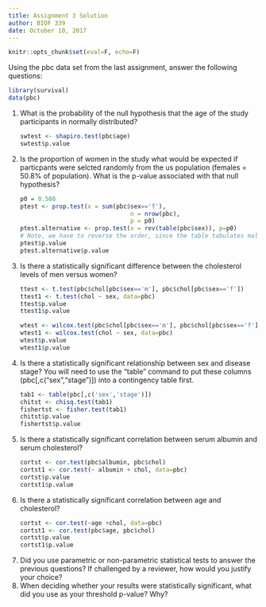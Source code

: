 ```yaml
---
title: Assignment 3 Solution
author: BIOF 339
date: October 10, 2017
---
```


```r
knitr::opts_chunk$set(eval=F, echo=F)
```

<body>
<p>Using the pbc data set from the last assignment, answer the following questions:</p>
```r
library(survival)
data(pbc)
```

<OL>
<LI>What is the probability of the null hypothesis that the age of the study participants in normally distributed?
```r
swtest <- shapiro.test(pbc$age)
swtest$p.value
```

<LI>Is the proportion of women in the study what would be expected if particpants were selcted randomly from the us population (females = 50.8% of population).  What is the p-value associated with that null hypothesis?
```r
p0 = 0.508
ptest <- prop.test(x = sum(pbc$sex=='f'),
                               n = nrow(pbc),
                               p = p0)
ptest.alternative <- prop.test(x = rev(table(pbc$sex)), p=p0)
# Note, we have to reverse the order, since the table tabulates males first, but we need females first
ptest$p.value
ptest.alternative$p.value
```

<LI>Is there a statistically significant difference between the cholesterol levels of men versus women?
```r
ttest <- t.test(pbc$chol[pbc$sex=='m'], pbc$chol[pbc$sex=='f'])
ttest1 <- t.test(chol ~ sex, data=pbc)
ttest$p.value
ttest1$p.value
```
```r
wtest <- wilcox.test(pbc$chol[pbc$sex=='m'], pbc$chol[pbc$sex=='f'])
wtest1 <- wilcox.test(chol ~ sex, data=pbc)
wtest$p.value
wtest1$p.value
```

<LI>Is there a statistically significant relationship between sex and disease stage?  You will need to use the "table" command to put these columns (pbc[,c("sex","stage")]) into a contingency table first.
```r
tab1 <- table(pbc[,c('sex','stage')])
chitst <- chisq.test(tab1)
fishertst <- fisher.test(tab1)
chitst$p.value
fishertst$p.value
```

<LI>Is there a statistically significant correlation between serum albumin and serum cholesterol?
```r
cortst <- cor.test(pbc$albumin, pbc$chol)
cortst1 <- cor.test(~ albumin + chol, data=pbc)
cortst$p.value
cortst1$p.value
```

<LI>Is there a statistically significant correlation between age and cholesterol?
```r
cortst <- cor.test(~age +chol, data=pbc)
cortst1 <- cor.test(pbc$age, pbc$chol)
cortst$p.value
cortst1$p.value
```

<LI>Did you use parametric or non-parametric statistical tests to answer the previous questions?  If challenged by a reviewer, how would you justify your choice?
<!--<blockquote>
Typically one chooses parametric tests unless there is an obvious deviation from the assumptions based on descriptive statistics and figures. Generally one should not test for normality (i.e. whether a distribution follows a normal distribution), since it will affect your overall Type I error rate which will no longer be 0.05 (if that's what you planned). Moreover, the tests of normality (Shapiro-Wilks or Kolmogorov-Smirnov) have poor statistical power to detect deviations from normality in small to medium sample sizes. <p/>
Most parametric tests, including the t-test and chi-square test, are fairly robust to deviations from normality. However if you think the normality assumptions are not met, go ahead and perform the non-parametric versions of your tests, with the knowledge that except for substantial deviations from normality, the statistical power of these tests are lower than the statistical power of the corresponding parametric tests. The Wilcox and Fisher tests are commonly used in small sample situations.
</blockquote>-->
<LI>When deciding whether your results were statistically significant, what did you use as your threshold p-value?  Why?
<!--<blockquote>
A threshold of 0.05 is typically chosen for statistical significance. However, in many cases a different threshold is used. For example, in
GWAS studies, a typical threshold of 5 x 10<sup>-8</sup> is used to
correct for Type I error.

Generally a p-value should be reported without commenting on statistical significance. The p-value that would meet statistical significance can be decided by the reader based on their understanding of the problem. The traditional thresholds of 0.05, 0.01 and 0.001 are artificial and reflect merely the inability of the founders of statistics to compute critical values of standard distributions for all possible Type I error levels. Current computers make this moot.
</blockquote> -->
</OL>
<!--
<h2> Some further notes</h2>
<ol>
<li> The general rubric for hypothesis tests in R is that the p-value can te extracted as <code>testobj$p.value</code>, where the test that is run is stored in <code>testobj</code>. For example,
```r
library(survival)
data(pbc)
ttst <- t.test(age ~ sex, data=pbc)
ttst$p.value
```
<p/>
There is a package called <code>broom</code> which makes extracting information from hypothesis tests (and models) a lot easier. This package has a function <code>tidy</code> that converts the results of a test into a <code>data.frame</code>. For example,
```r
if(!('broom' %in% installed.packages()[,'Package'])){
  install.packages('broom')
}
library(broom)
tidy(ttst)
```

<li> Specially for two-sample tests with small sample sizes, the correct test to do is often the <a href="http://thomasleeper.com/Rcourse/Tutorials/permutationtests.html" target="_blank">permutation test</a>. This test assumes that under the null hypothesis there is no difference in means between the two groups. In that case, under the null hypothesis, we should be able to shuffle the group assignments and see no real difference in the means. To implement this to test, for example, whether in the pbc data, age is different between males and females, we can do the following:
```r
obs_difference <-  mean(pbc$age[pbc$sex=='m']) - mean(pbc$age[pbc$sex=='f'])
n <- nrow(pbc)
n_males <- sum(pbc$sex=='m')
combined_data <- pbc$age
perm_means <- rep(0,1000) # initialize storage of permuation null distribution
set.seed(12) # set seed for the random numbers
for(i in 1:1000){ # 100 interations to generate the null distribution
  index_male <- sample(1:n, size=n_males, replace = FALSE) # which elemnts are deemed male under H0
  index_female <- setdiff(1:n, index_male) # which elements are deemed female under H0
  perm_means[i] = mean(pbc$age[index_male])-mean(pbc$age[index_female])
}
hist(perm_means, main = 'Permutation null distribution')
p_value = mean(abs(perm_means) > abs(obs_difference)) # Two-sided alternative
print(p_value)

```
The permutation test can also be done by the <code>coin</code> package:
```r
if(!('coin' %in% installed.packages()[,'Package'])){
  install.packages('coin')
}
library(coin)
# Permutation test based on 1000 samples
wilcox_test(age ~ sex, data=pbc, distribution=approximate(B=1000))
```

</ol> -->
</body>
</html>
